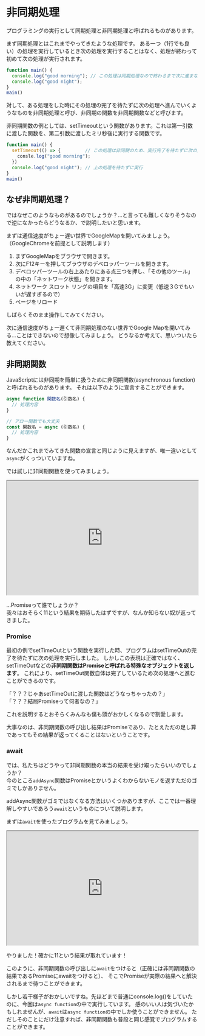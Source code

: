 ---
---

# 非同期処理

プログラミングの実行として同期処理と非同期処理と呼ばれるものがあります。

まず同期処理とはこれまでやってきたような処理です。
ある一つ（1行でも良い）の処理を実行しているとき次の処理を実行することはなく、処理が終わって初めて次の処理が実行されます。

```javascript
function main() {
  console.log("good morning"); // この処理は同期処理なので終わるまで次に進まない
  console.log("good night");
}
main()
```

対して、ある処理をした時にその処理の完了を待たずに次の処理へ進んでいくようなものを非同期処理と呼び、非同期の関数を非同期関数などと呼びます。

非同期関数の例としては、setTimeoutという関数があります。これは第一引数に渡した関数を、第二引数に渡したミリ秒後に実行する関数です。

```javascript
function main() {
  setTimeout(() => {         // この処理は非同期のため、実行完了を待たずに次の処理に進む
    consle.log("good morning");
  })
  console.log("good night"); // 上の処理を待たずに実行
}
main()
```

## なぜ非同期処理？

ではなぜこのようなものがあるのでしょうか？...と言っても難しくなりそうなので逆になかったらどうなるか、で説明したいと思います。

まずは通信速度がちょー遅い世界でGoogleMapを開いてみましょう。（GoogleChromeを前提として説明します）

1. まずGoogleMapをブラウザで開きます。
2. 次にF12キーを押してブラウザのデベロッパーツールを開きます。
3. デベロッパーツールの右上あたりにある点三つを押し、「その他のツール」の中の「ネットワーク状態」を開きます。
4. ネットワーク スロット リングの項目を「高速3G」に変更（低速３Gでもいいが遅すぎるので）
5. ページをリロード

しばらくそのまま操作してみてください。

次に通信速度がちょー遅くて非同期処理のない世界でGoogle Mapを開いてみる...ことはできないので想像してみましょう。
どうなるか考えて、思いついたら教えてください。

## 非同期関数

JavaScriptには非同期を簡単に扱うために非同期関数(asynchronous function)と呼ばれるものがあります。
それは以下のように宣言することができます。

```javascript
async function 関数名(引数名) {
  // 処理内容
}

// アロー関数でも大丈夫
const 関数名 = async (引数名) {
  // 処理内容
}
```

なんだかこれまでみてきた関数の宣言と同じように見えますが、唯一違いとして`async`がくっついていますね。

では試しに非同期関数を使ってみましょう。

<iframe
  src="https://stackblitz.com/edit/js-4egf2f?devToolsHeight=33&embed=1&file=index.js&hideExplorer=1&hideNavigation=1"
  width="100%"
  height="300px"
  title="stupefied-sutherland-jdtqvf"
  allow="accelerometer; ambient-light-sensor; camera; encrypted-media; geolocation; gyroscope; hid; microphone; midi; payment; usb; vr; xr-spatial-tracking"
  sandbox="allow-forms allow-modals allow-popups allow-presentation allow-same-origin allow-scripts"
></iframe>

...Promiseって誰でしょうか？  
我々はおそらく11という結果を期待したはずですが、なんか知らない奴が返ってきました。

### Promise

最初の例でsetTimeOutという関数を実行した時、プログラムはsetTimeOutの完了を待たずに次の処理を実行しました。
しかしこの表現は正確ではなく、setTimeOutなどの**非同期関数はPromiseと呼ばれる特殊なオブジェクトを返します**。
これにより、setTimeOut関数自体は完了しているため次の処理へと進むことができるのです。

「？？？じゃあsetTimeOutに渡した関数はどうなっちゃったの？」  
「？？？結局Promiseって何者なの？」

これを説明するとおそらくみんなも僕も頭がおかしくなるので割愛します。

大事なのは、非同期関数の呼び出し結果はPromiseであり、たとえただの足し算であってもその結果が返ってくることはないということです。

### await

では、私たちはどうやって非同期関数の本当の結果を受け取ったらいいのでしょうか？  
今のところ`addAsync`関数はPromiseとかいうよくわからないモノを返すただのゴミでしかありません。

addAsync関数がゴミではなくなる方法はいくつかありますが、ここでは一番理解しやすいであろう`await`というものについて説明します。

まずは`await`を使ったプログラムを見てみましょう。

<iframe
  src="https://stackblitz.com/edit/js-hcl1kj?devToolsHeight=33&embed=1&file=index.js&hideExplorer=1&hideNavigation=1"
  width="100%"
  height="300px"
  title="stupefied-sutherland-jdtqvf"
  allow="accelerometer; ambient-light-sensor; camera; encrypted-media; geolocation; gyroscope; hid; microphone; midi; payment; usb; vr; xr-spatial-tracking"
  sandbox="allow-forms allow-modals allow-popups allow-presentation allow-same-origin allow-scripts"
></iframe>

やりました！確かに11という結果が取れています！

このように、非同期関数の呼び出しに`await`をつけると（正確には非同期関数の結果であるPromiseにawaitをつけると）、
そこでPromiseが実際の結果へと解決されるまで待つことができます。

しかし若干様子がおかしいですね。先ほどまで普通にconsole.log()をしていたのに、今回は`async function`の中で実行しています。
感のいい人は気づいたかもしれませんが、`await`は`async function`の中でしか使うことができません。
ただしそのことにだけ注意すれば、非同期関数も普段と同じ感覚でプログラムすることができます。